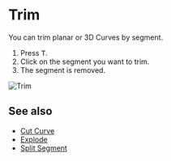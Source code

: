 
# Trim

<Reference shortcut="T" command="Trim" button="Toolbar" />

You can trim planar or 3D Curves by segment. 

1. Press <kbd>T</kbd>.
2. Click on the segment you want to trim.
3. The segment is removed.

![Trim](/img/trim.gif)

## See also
- [Cut Curve](./cut-curve)
- [Explode](./explode)
- [Split Segment](./split-segment)

